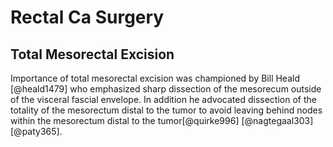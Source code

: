 # Rectal Ca Surgery

## Total Mesorectal Excision

Importance of total mesorectal excision was championed by Bill Heald [@heald1479] who emphasized sharp dissection of the mesorecum outside of the visceral fascial envelope. In addition he advocated dissection of the totality of the mesorectum distal to the tumor to avoid leaving behind nodes within the mesorectum distal to the tumor[@quirke996] [@nagtegaal303] [@paty365].
